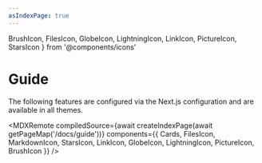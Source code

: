 ```yaml
---
asIndexPage: true
---
```


  BrushIcon,
  FilesIcon,
  GlobeIcon,
  LightningIcon,
  LinkIcon,
  PictureIcon,
  StarsIcon
} from '@components/icons'

# Guide

The following features are configured via the Next.js configuration and are
available in all themes.

<MDXRemote
  compiledSource={await createIndexPage(await getPageMap('/docs/guide'))}
  components={{
    Cards,
    FilesIcon,
    MarkdownIcon,
    StarsIcon,
    LinkIcon,
    GlobeIcon,
    LightningIcon,
    PictureIcon,
    BrushIcon
  }}
/>
